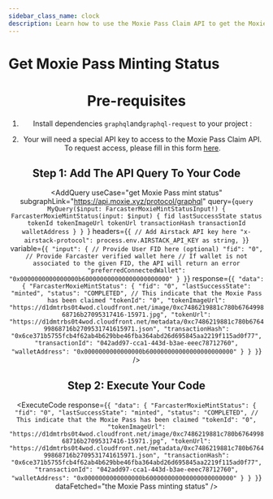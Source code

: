 ```yaml
---
sidebar_class_name: clock
description: Learn how to use the Moxie Pass Claim API to get the Moxie Pass minting status after mint has been initiated.
---
```



# Get Moxie Pass Minting Status

<Header useCase="get Moxie Pass mint status" apiName="Moxie Pass Claim" />

# Pre-requisites

1. Install dependencies `graphql`and`graphql-request` to your project :

<Install dependencies="graphql graphql-request" />

2. Your will need a special API key to access to the Moxie Pass Claim API. To request access, please fill in this form [here](https://forms.gle/th7hKumcxz3X5txZ6).

## Step 1: Add The API Query To Your Code

<AddQuery
  useCase="get Moxie Pass mint status"
  subgraphLink="https://api.moxie.xyz/protocol/graphql"
  query={`query MyQuery($input: FarcasterMoxieMintStatusInput!) {
  FarcasterMoxieMintStatus(input: $input) {
    fid
    lastSuccessState
    status
    tokenId
    tokenImageUrl
    tokenUrl
    transactionHash
    transactionId
    walletAddress
  }
}
`}
  headers={`{
  // Add Airstack API key here
  "x-airstack-protocol": process.env.AIRSTACK_API_KEY as string,
}`}
  variable={`{
  "input": {
    // Provide User FID here (optional)
    "fid": "0",
    // Provide Farcaster verified wallet here
    // If wallet is not associated to the given FID, the API will return an error
    "preferredConnectedWallet": "0x0000000000000000b600000000000000000000000"
  }
}`}
  response={`{
  "data": {
    "FarcasterMoxieMintStatus": {
      "fid": "0",
      "lastSuccessState": "minted",
      "status": "COMPLETED", // This indicate that the Moxie Pass has been claimed
      "tokenId": "0",
      "tokenImageUrl": "https://d1dmtrbs0t4wod.cloudfront.net/image/0xc7486219881c780b676499868716b27095317416-15971.jpg",
      "tokenUrl": "https://d1dmtrbs0t4wod.cloudfront.net/metadata/0xc7486219881c780b676499868716b2709531741615971.json",
      "transactionHash": "0x6ce371b5755fcb4f62ab4b629bbe46fba364abd26d695845aa2219f115ad0f77",
      "transactionId": "042add97-cca1-443d-b3ae-eeec78712760",
      "walletAddress": "0x0000000000000000b600000000000000000000000"
    }
  }
}`}
/>

## Step 2: Execute Your Code

<ExecuteCode
  response={`{
  "data": {
    "FarcasterMoxieMintStatus": {
      "fid": "0",
      "lastSuccessState": "minted",
      "status": "COMPLETED", // This indicate that the Moxie Pass has been claimed
      "tokenId": "0",
      "tokenImageUrl": "https://d1dmtrbs0t4wod.cloudfront.net/image/0xc7486219881c780b676499868716b27095317416-15971.jpg",
      "tokenUrl": "https://d1dmtrbs0t4wod.cloudfront.net/metadata/0xc7486219881c780b676499868716b2709531741615971.json",
      "transactionHash": "0x6ce371b5755fcb4f62ab4b629bbe46fba364abd26d695845aa2219f115ad0f77",
      "transactionId": "042add97-cca1-443d-b3ae-eeec78712760",
      "walletAddress": "0x0000000000000000b600000000000000000000000"
    }
  }
}`}
  dataFetched="the Moxie Pass minting status"
/>

<DeveloperSupport />
